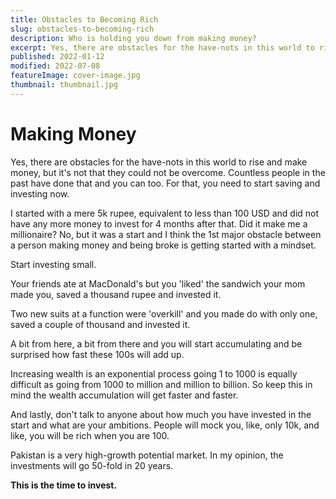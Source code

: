 ```yaml
---
title: Obstacles to Becoming Rich
slug: obstacles-to-becoming-rich
description: Who is holding you down from making money?
excerpt: Yes, there are obstacles for the have-nots in this world to rise and make money, but it is not that they could not be overcome. Countless people in the past have done that and you can too. For that, you need to start saving and investing now.
published: 2022-01-12
modified: 2022-07-08
featureImage: cover-image.jpg
thumbnail: thumbnail.jpg
---
```


# Making Money

Yes, there are obstacles for the have-nots in this world to rise and make money, but it&#39;s not that they could not be overcome. Countless people in the past have done that and you can too. For that, you need to start saving and investing now.

I started with a mere 5k rupee, equivalent to less than 100 USD and did not have any more money to invest for 4 months after that. Did it make me a millionaire? No, but it was a start and I think the 1st major obstacle between a person making money and being broke is getting started with a mindset.

Start investing small.

Your friends ate at MacDonald&#39;s but you &#39;liked&#39; the sandwich your mom made you, saved a thousand rupee and invested it.

Two new suits at a function were &#39;overkill&#39; and you made do with only one, saved a couple of thousand and invested it.

A bit from here, a bit from there and you will start accumulating and be surprised how fast these 100s will add up.

Increasing wealth is an exponential process going 1 to 1000 is equally difficult as going from 1000 to million and million to billion. So keep this in mind the wealth accumulation will get faster and faster.

And lastly, don&#39;t talk to anyone about how much you have invested in the start and what are your ambitions. People will mock you, like, only 10k, and like, you will be rich when you are 100.

Pakistan is a very high-growth potential market. In my opinion, the investments will go 50-fold in 20 years.

**This is the time to invest.**
